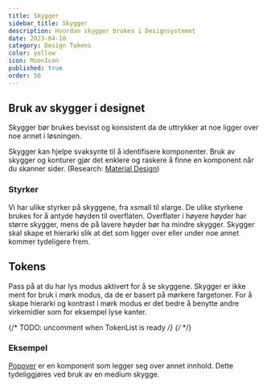```yaml
---
title: Skygger
sidebar_title: Skygger
description: Hvordan skygger brukes i Designsystemet
date: 2023-04-10
category: Design Tokens
color: yellow
icon: MoonIcon
published: true
order: 50
---
```


## Bruk av skygger i designet

Skygger bør brukes bevisst og konsistent da de uttrykker at noe ligger over noe annet i løsningen.

Skygger kan hjelpe svaksynte til å identifisere komponenter. Bruk av skygger og konturer gjør det enklere og raskere å finne en komponent når du skanner sider. (Research: [Material Design](https://m2.material.io/design/environment/light-shadows.html#research))

### Styrker

Vi har ulike styrker på skyggene, fra xsmall til xlarge. De ulike styrkene brukes for å antyde høyden til overflaten. Overflater i høyere høyder har større skygger, mens de på lavere høyder bør ha mindre skygger. Skygger skal skape et hierarki slik at det som ligger over eller under noe annet kommer tydeligere frem.

## Tokens

Pass på at du har lys modus aktivert for å se skyggene. Skygger er ikke ment for bruk i mørk modus, da de er basert på mørkere fargetoner. For å skape hierarki og kontrast i mørk modus er det bedre å benytte andre virkemidler som for eksempel lyse kanter.

{/* TODO: uncomment when TokenList is ready */}
{/* <TokenList type='shadow' /> */}

### Eksempel

[Popover](https://storybook.designsystemet.no/?path=/docs/komponenter-popover--docs) er en komponent som legger seg over annet innhold. Dette tydeliggjøres ved bruk av en medium skygge.
